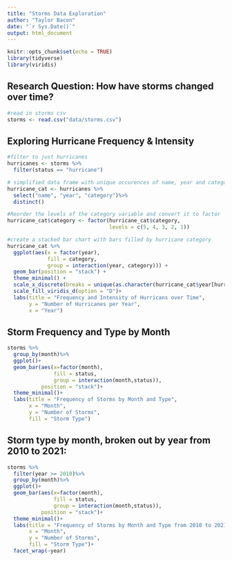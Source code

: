 ```yaml
---
title: "Storms Data Exploration"
author: "Taylor Bacon"
date: "`r Sys.Date()`"
output: html_document
---
```


```r
knitr::opts_chunk$set(echo = TRUE)
library(tidyverse)
library(viridis)
```

## Research Question: How have storms changed over time?

```r
#read in storms csv 
storms <- read.csv("data/storms.csv")
```

## Exploring Hurricane Frequency & Intensity

```r
#filter to just hurricanes
hurricanes <- storms %>%
  filter(status == "hurricane")

# simplified data frame with unique occurences of name, year and category
hurricane_cat <- hurricanes %>%
  select("name", "year", "category")%>%
  distinct()
```

```r
#Reorder the levels of the category variable and convert it to factor
hurricane_cat$category <- factor(hurricane_cat$category, 
                                 levels = c(5, 4, 3, 2, 1))

#create a stacked bar chart with bars filled by hurricane category
hurricane_cat %>%
  ggplot(aes(x = factor(year), 
             fill = category, 
             group = interaction(year, category))) +
  geom_bar(position = "stack") +
  theme_minimal() +
  scale_x_discrete(breaks = unique(as.character(hurricane_cat$year[hurricane_cat$year %% 5 == 0]))) +
  scale_fill_viridis_d(option = "D")+
  labs(title = "Frequency and Intensity of Hurricans over Time",
       y = "Number of Hurricanes per Year",
       x = "Year")
```

## Storm Frequency and Type by Month

```r
storms %>% 
  group_by(month)%>% 
  ggplot()+
  geom_bar(aes(x=factor(month),
               fill = status,
               group = interaction(month,status)),
           position = "stack")+
  theme_minimal()+
  labs(title = "Frequency of Storms by Month and Type",
       x = "Month",
       y = "Number of Storms",
       fill = "Storm Type")
```

## Storm type by month, broken out by year from 2010 to 2021:

```r
storms %>% 
  filter(year >= 2010)%>%
  group_by(month)%>% 
  ggplot()+
  geom_bar(aes(x=factor(month),
               fill = status,
               group = interaction(month,status)),
           position = "stack")+
  theme_minimal()+
  labs(title = "Frequency of Storms by Month and Type from 2010 to 2021",
       x = "Month",
       y = "Number of Storms",
       fill = "Storm Type")+
  facet_wrap(~year)
```
